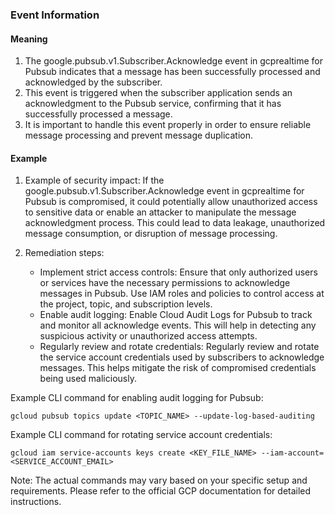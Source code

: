 
### Event Information

#### Meaning

1. The google.pubsub.v1.Subscriber.Acknowledge event in gcprealtime for Pubsub indicates that a message has been successfully processed and acknowledged by the subscriber.
2. This event is triggered when the subscriber application sends an acknowledgment to the Pubsub service, confirming that it has successfully processed a message.
3. It is important to handle this event properly in order to ensure reliable message processing and prevent message duplication.

#### Example

1. Example of security impact: If the google.pubsub.v1.Subscriber.Acknowledge event in gcprealtime for Pubsub is compromised, it could potentially allow unauthorized access to sensitive data or enable an attacker to manipulate the message acknowledgment process. This could lead to data leakage, unauthorized message consumption, or disruption of message processing.

2. Remediation steps:
   - Implement strict access controls: Ensure that only authorized users or services have the necessary permissions to acknowledge messages in Pubsub. Use IAM roles and policies to control access at the project, topic, and subscription levels.
   - Enable audit logging: Enable Cloud Audit Logs for Pubsub to track and monitor all acknowledge events. This will help in detecting any suspicious activity or unauthorized access attempts.
   - Regularly review and rotate credentials: Regularly review and rotate the service account credentials used by subscribers to acknowledge messages. This helps mitigate the risk of compromised credentials being used maliciously.

Example CLI command for enabling audit logging for Pubsub:
```
gcloud pubsub topics update <TOPIC_NAME> --update-log-based-auditing
```

Example CLI command for rotating service account credentials:
```
gcloud iam service-accounts keys create <KEY_FILE_NAME> --iam-account=<SERVICE_ACCOUNT_EMAIL>
```

Note: The actual commands may vary based on your specific setup and requirements. Please refer to the official GCP documentation for detailed instructions.

